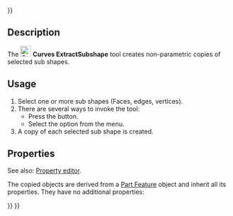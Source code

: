 <languages/>
{{UnfinishedDocu{{#translation:}}}}
<translate>

<!--T:1-->
{{Docnav
|[[Curves_GeomInfo|GeomInfo]]
|[[Curves_ParametricSolid|ParametricSolid]]
|[[Curves_Workbench|Curves]]
|IconL=Curves_GeomInfo.svg
|IconR=Curves_ParametricSolid.svg
|IconC=Curves_workbench_icon.svg
}}

<!--T:2-->
{{GuiCommand
|Name=Curves ExtractSubshape
|MenuLocation=Misc. → Extract subshape
|Workbenches=[[Curves_Workbench|Curves]]
}}

==Description== <!--T:3-->

<!--T:4-->
The [[Image:Curves_ExtractSubshape.svg|24px]] '''Curves ExtractSubshape''' tool creates non-parametric copies of selected sub shapes.

==Usage== <!--T:5-->

<!--T:6-->
# Select one or more sub shapes (Faces, edges, vertices).
# There are several ways to invoke the tool:
#* Press the {{Button|[[Image:Curves_ExtractSubshape.svg|16px]] [[Curves_ExtractSubshape|Extract subshape]]}} button.
#* Select the {{MenuCommand|Misc. → [[Image:Curves_ExtractSubshape.svg|16px]] Extract subshape}} option from the menu.
# A copy of each selected sub shape is created.

==Properties== <!--T:7-->

<!--T:8-->
See also: [[Property_editor|Property editor]].

<!--T:9-->
The copied objects are derived from a [[Part_Feature|Part Feature]] object and inherit all its properties. They have no additional properties:


<!--T:10-->
{{Docnav
|[[Curves_GeomInfo|GeomInfo]]
|[[Curves_ParametricSolid|ParametricSolid]]
|[[Curves_Workbench|Curves]]
|IconL=Curves_GeomInfo.svg
|IconR=Curves_ParametricSolid.svg
|IconC=Curves_workbench_icon.svg
}}

</translate>
{{Curves Tools navi{{#translation:}}}}
{{Userdocnavi{{#translation:}}}}